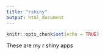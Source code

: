 ```yaml
---
title: "rshiny"
output: html_document
---
```


```r
knitr::opts_chunk$set(echo = TRUE)
```

These are my r shiny apps
